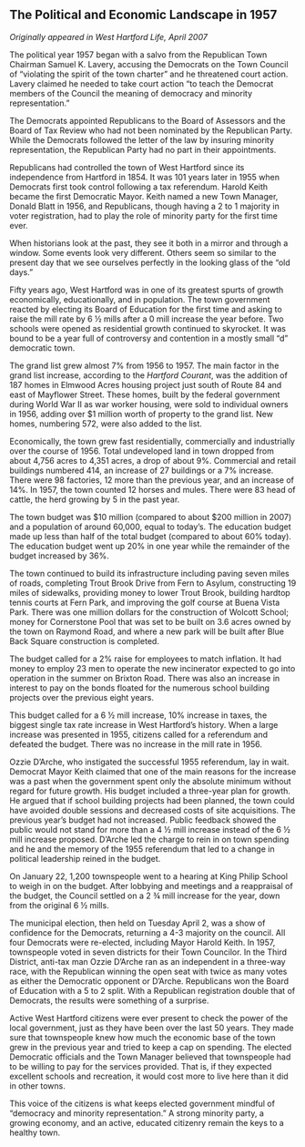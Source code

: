 ## The Political and Economic Landscape in 1957 {-}

*Originally appeared in West Hartford Life, April 2007*

The political year 1957 began with a salvo from the Republican Town Chairman Samuel K. Lavery, accusing the Democrats on the Town Council of “violating the spirit of the town charter” and he threatened court action. Lavery claimed he needed to take court action “to teach the Democrat members of the Council the meaning of democracy and minority representation.”

The Democrats appointed Republicans to the Board of Assessors and the Board of Tax Review who had not been nominated by the Republican Party. While the Democrats followed the letter of the law by insuring minority representation, the Republican Party had no part in their appointments.

Republicans had controlled the town of West Hartford since its independence from Hartford in 1854. It was 101 years later in 1955 when Democrats first took control following a tax referendum. Harold Keith became the first Democratic Mayor. Keith named a new Town Manager, Donald Blatt in 1956, and Republicans, though having a 2 to 1 majority in voter registration, had to play the role of minority party for the first time ever.

When historians look at the past, they see it both in a mirror and through a window. Some events look very different. Others seem so similar to the present day that we see ourselves perfectly in the looking glass of the “old days.”

Fifty years ago, West Hartford was in one of its greatest spurts of growth economically, educationally, and in population. The town government reacted by electing its Board of Education for the first time and asking to raise the mill rate by 6 ½ mills after a 0 mill increase the year before. Two schools were opened as residential growth continued to skyrocket. It was bound to be a year full of controversy and contention in a mostly small “d” democratic town.

The grand list grew almost 7% from 1956 to 1957. The main factor in the grand list increase, according to the *Hartford Courant*, was the addition of 187 homes in Elmwood Acres housing project just south of Route 84 and east of Mayflower Street. These homes, built by the federal government during World War II as war worker housing, were sold to individual owners in 1956, adding over $1 million worth of property to the grand list. New homes, numbering 572, were also added to the list.

Economically, the town grew fast residentially, commercially and industrially over the course of 1956. Total undeveloped land in town dropped from about 4,756 acres to 4,351 acres, a drop of about 9%. Commercial and retail buildings numbered 414, an increase of 27 buildings or a 7% increase. There were 98 factories, 12 more than the previous year, and an increase of 14%. In 1957, the town counted 12 horses and mules. There were 83 head of cattle, the herd growing by 5 in the past year.

The town budget was $10 million (compared to about $200 million in 2007) and a population of around 60,000, equal to today’s. The education budget made up less than half of the total budget (compared to about 60% today). The education budget went up 20% in one year while the remainder of the budget increased by 36%.

The town continued to build its infrastructure including paving seven miles of roads, completing Trout Brook Drive from Fern to Asylum, constructing 19 miles of sidewalks, providing money to lower Trout Brook, building hardtop tennis courts at Fern Park, and improving the golf course at Buena Vista Park. There was one million dollars for the construction of Wolcott School; money for Cornerstone Pool that was set to be built on 3.6 acres owned by the town on Raymond Road, and where a new park will be built after Blue Back Square construction is completed.

The budget called for a 2% raise for employees to match inflation. It had money to employ 23 men to operate the new incinerator expected to go into operation in the summer on Brixton Road. There was also an increase in interest to pay on the bonds floated for the numerous school building projects over the previous eight years.

This budget called for a 6 ½ mill increase, 10% increase in taxes, the biggest single tax rate increase in West Hartford’s history. When a large increase was presented in 1955, citizens called for a referendum and defeated the budget. There was no increase in the mill rate in 1956.

Ozzie D’Arche, who instigated the successful 1955 referendum, lay in wait. Democrat Mayor Keith claimed that one of the main reasons for the increase was a past when the government spent only the absolute minimum without regard for future growth. His budget included a three-year plan for growth. He argued that if school building projects had been planned, the town could have avoided double sessions and decreased costs of site acquisitions. The previous year’s budget had not increased. Public feedback showed the public would not stand for more than a 4 ½ mill increase instead of the 6 ½ mill increase proposed. D’Arche led the charge to rein in on town spending and he and the memory of the 1955 referendum that led to a change in political leadership reined in the budget.

On January 22, 1,200 townspeople went to a hearing at King Philip School to weigh in on the budget. After lobbying and meetings and a reappraisal of the budget, the Council settled on a 2 ¾ mill increase for the year, down from the original 6 ½ mills.

The municipal election, then held on Tuesday April 2, was a show of confidence for the Democrats, returning a 4-3 majority on the council. All four Democrats were re-elected, including Mayor Harold Keith. In 1957, townspeople voted in seven districts for their Town Councilor. In the Third District, anti-tax man Ozzie D’Arche ran as an independent in a three-way race, with the Republican winning the open seat with twice as many votes as either the Democratic opponent or D’Arche. Republicans won the Board of Education with a 5 to 2 split. With a Republican registration double that of Democrats, the results were something of a surprise.

Active West Hartford citizens were ever present to check the power of the local government, just as they have been over the last 50 years. They made sure that townspeople knew how much the economic base of the town grew in the previous year and tried to keep a cap on spending. The elected Democratic officials and the Town Manager believed that townspeople had to be willing to pay for the services provided. That is, if they expected excellent schools and recreation, it would cost more to live here than it did in other towns.

This voice of the citizens is what keeps elected government mindful of “democracy and minority representation.” A strong minority party, a growing economy, and an active, educated citizenry remain the keys to a healthy town.
